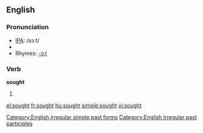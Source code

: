==English==

===Pronunciation===
*[[w:IPA|IPA]]: /sɔːt/
*{{audio|en-us-sought.ogg|Audio (US)}}
*Rhymes: [[Rhymes:English:-ɔːt|-ɔːt]]

===Verb===
'''sought'''
# {{past of|seek}}

[[Category:English irregular simple past forms]]
[[Category:English irregular past participles]]

[[el:sought]]
[[fr:sought]]
[[hu:sought]]
[[simple:sought]]
[[vi:sought]]